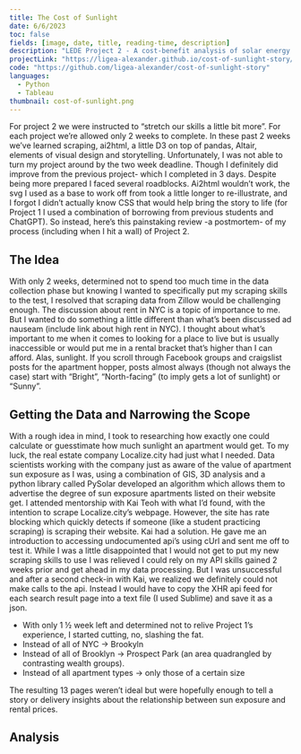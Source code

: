 ```yaml
---
title: The Cost of Sunlight
date: 6/6/2023
toc: false
fields: [image, date, title, reading-time, description] 
description: "LEDE Project 2 - A cost-benefit analysis of solar energy adoption."
projectLink: "https://ligea-alexander.github.io/cost-of-sunlight-story/#BEGIN"
code: "https://github.com/ligea-alexander/cost-of-sunlight-story"
languages:
  - Python
  - Tableau
thumbnail: cost-of-sunlight.png
---
```



For project 2 we were instructed to “stretch our skills a little bit more”. For each project we're allowed only 2 weeks to complete. In these past 2 weeks we've learned scraping, ai2html, a little D3 on top of pandas, Altair, elements of visual design and storytelling.
Unfortunately, I was not able to turn my project around by the two week deadline. Though I definitely did improve from the previous project- which I completed in 3 days. Despite being more prepared I faced several roadblocks. Ai2html wouldn't work, the svg I used as a base to work off from took a little longer to re-illustrate, and I forgot I didn't actually know CSS that would help bring the story to life (for Project 1 I used a combination of borrowing from previous students and ChatGPT). So instead, here's this painstaking review -a postmortem- of my process (including when I hit a wall) of Project 2.

## The Idea 

With only 2 weeks, determined not to spend too much time in the data collection phase but knowing I wanted to specifically put my scraping skills to the test, I resolved that scraping data from Zillow would be challenging enough. The discussion about rent in NYC is a topic of importance to me. But I wanted to do something a little different than what's been discussed ad nauseam (include link about high rent in NYC). I thought about what's important to me when it comes to looking for a place to live but is usually inaccessible or would put me in a rental bracket that's higher than I can afford. Alas, sunlight. If you scroll through Facebook groups and craigslist posts for the apartment hopper, posts almost always (though not always the case) start with “Bright”, “North-facing” (to imply gets a lot of sunlight) or “Sunny”.

## Getting the Data and Narrowing the Scope 
With a rough idea in mind, I took to researching how exactly one could calculate or guesstimate how much sunlight an apartment would get. To my luck, the real estate company Localize.city had just what I needed. Data scientists working with the company just as aware of the value of apartment sun exposure as I was, using a combination of GIS, 3D analysis and a python library called PySolar developed an algorithm which allows them to advertise the degree of sun exposure apartments listed on their website get.
I attended mentorship with Kai Teoh with what I'd found, with the intention to scrape Localize.city's webpage. However, the site has rate blocking which quickly detects if someone (like a student practicing scraping) is scraping their website. Kai had a solution. He gave me an introduction to accessing undocumented api's using cUrl and sent me off to test it. While I was a little disappointed that I would not get to put my new scraping skills to use I was relieved I could rely on my API skills gained 2 weeks prior and get ahead in my data processing.
But I was unsuccessful and after a second check-in with Kai, we realized we definitely could not make calls to the api. Instead I would have to copy the XHR api feed for each search result page into a text file (I used Sublime) and save it as a json.

* With only 1 ½ week left and determined not to relive Project 1's experience, I started cutting, no, slashing the fat.
* Instead of all of NYC -> Brookyln
* Instead of all of Brooklyn -> Prospect Park (an area quadrangled by contrasting wealth groups).
* Instead of all apartment types -> only those of a certain size

The resulting 13 pages weren't ideal but were hopefully enough to tell a story or delivery insights about the relationship between sun exposure and rental prices.

## Analysis